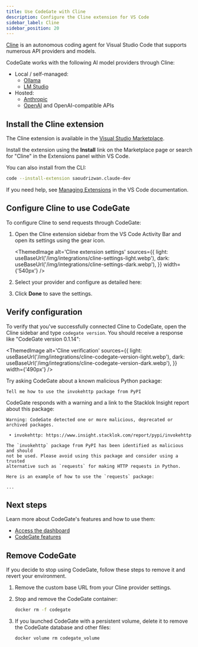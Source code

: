 ```yaml
---
title: Use CodeGate with Cline
description: Configure the Cline extension for VS Code
sidebar_label: Cline
sidebar_position: 20
---
```



[Cline](https://cline.bot/) is an autonomous coding agent for Visual Studio Code
that supports numerous API providers and models.

CodeGate works with the following AI model providers through Cline:

- Local / self-managed:
  - [Ollama](https://ollama.com/)
  - [LM Studio](https://lmstudio.ai/)
- Hosted:
  - [Anthropic](https://www.anthropic.com/api)
  - [OpenAI](https://openai.com/api/) and OpenAI-compatible APIs

## Install the Cline extension

The Cline extension is available in the
[Visual Studio Marketplace](https://marketplace.visualstudio.com/items?itemName=saoudrizwan.claude-dev).

Install the extension using the **Install** link on the Marketplace page or
search for "Cline" in the Extensions panel within VS Code.

You can also install from the CLI:

```bash
code --install-extension saoudrizwan.claude-dev
```

If you need help, see
[Managing Extensions](https://code.visualstudio.com/docs/editor/extension-marketplace)
in the VS Code documentation.

## Configure Cline to use CodeGate


To configure Cline to send requests through CodeGate:

1. Open the Cline extension sidebar from the VS Code Activity Bar and open its
   settings using the gear icon.

   <ThemedImage
     alt='Cline extension settings'
     sources={{
       light: useBaseUrl('/img/integrations/cline-settings-light.webp'),
       dark: useBaseUrl('/img/integrations/cline-settings-dark.webp'),
     }}
     width={'540px'}
   />

1. Select your provider and configure as detailed here:

   <ClineProviders />

1. Click **Done** to save the settings.

## Verify configuration

To verify that you've successfully connected Cline to CodeGate, open the Cline
sidebar and type `codegate version`. You should receive a response like
"CodeGate version 0.1.14":

<ThemedImage
  alt='Cline verification'
  sources={{
    light: useBaseUrl('/img/integrations/cline-codegate-version-light.webp'),
    dark: useBaseUrl('/img/integrations/cline-codegate-version-dark.webp'),
  }}
  width={'490px'}
/>

Try asking CodeGate about a known malicious Python package:

```plain title="Cline chat"
Tell me how to use the invokehttp package from PyPI
```

CodeGate responds with a warning and a link to the Stacklok Insight report about
this package:

```plain title="Cline chat"
Warning: CodeGate detected one or more malicious, deprecated or archived packages.

 • invokehttp: https://www.insight.stacklok.com/report/pypi/invokehttp

The `invokehttp` package from PyPI has been identified as malicious and should
not be used. Please avoid using this package and consider using a trusted
alternative such as `requests` for making HTTP requests in Python.

Here is an example of how to use the `requests` package:

...
```

## Next steps

Learn more about CodeGate's features and how to use them:

- [Access the dashboard](../how-to/dashboard.md)
- [CodeGate features](../features/index.mdx)

## Remove CodeGate

If you decide to stop using CodeGate, follow these steps to remove it and revert
your environment.

1. Remove the custom base URL from your Cline provider settings.

1. Stop and remove the CodeGate container:

   ```bash
   docker rm -f codegate
   ```

1. If you launched CodeGate with a persistent volume, delete it to remove the
   CodeGate database and other files:

   ```bash
   docker volume rm codegate_volume
   ```
